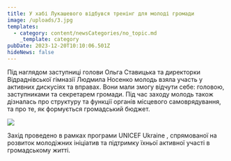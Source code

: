 ```yaml
---
title: У хабі Лукашевого відбувся тренінг для молоді громади
image: /uploads/3.jpg
templates:
  - category: content/newsCategories/no_topic.md
    _template: category
pubDate: 2023-12-20T10:10:06.501Z
hideNews: false
---
```


Під наглядом заступниці голови Ольга Ставицька та директорки Відраднівської гімназії Людмила Носенко молодь взяла участь у активних дискусіях та вправах. Вони мали змогу відчути себе: головою, заступниками та секретарем громади. Під час заходу молодь також дізналась про структуру та функції органів місцевого самоврядування, та про те, як формується громадський бюджет.

![](/uploads/4.jpg)

Захід проведено в рамках програми UNICEF Ukraine , спрямованої на розвиток молодіжних ініціатив та підтримку їхньої активної участі в громадському житті.
